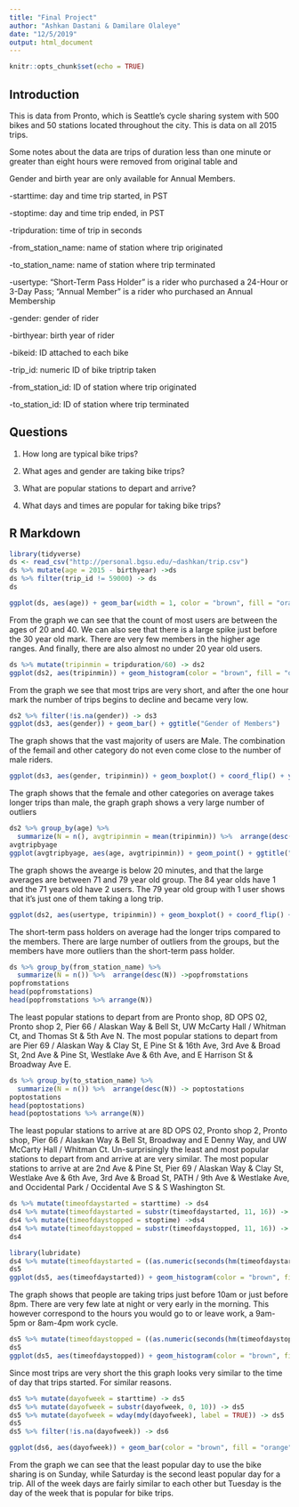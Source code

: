 ```yaml
---
title: "Final Project"
author: "Ashkan Dastani & Damilare Olaleye"
date: "12/5/2019"
output: html_document
---
```


```r
knitr::opts_chunk$set(echo = TRUE)
```

## Introduction

This is data from Pronto, which is Seattle's cycle sharing system with 500 bikes and 50 stations located throughout the city.
This is data on all 2015 trips.

Some notes about the data are trips of duration less than one minute or greater than eight hours were removed from original table and

Gender and birth year are only available for Annual Members.


-starttime: day and time trip started, in PST

-stoptime: day and time trip ended, in PST

-tripduration: time of trip in seconds 

-from_station_name: name of station where trip originated

-to_station_name: name of station where trip terminated 

-usertype: "Short-Term Pass Holder" is a rider who purchased a 24-Hour or 3-Day Pass; "Annual Member" is a rider who purchased an Annual Membership

-gender: gender of rider 

-birthyear: birth year of rider

-bikeid: ID attached to each bike

-trip_id: numeric ID of bike triptrip taken

-from_station_id: ID of station where trip originated

-to_station_id: ID of station where trip terminated


## Questions

1.  How long are typical bike trips?

2.  What ages and gender are taking bike trips?

3.  What are popular stations to depart and arrive?

4.  What days and times are popular for taking bike trips?


## R Markdown

```r
library(tidyverse)
ds <- read_csv("http://personal.bgsu.edu/~dashkan/trip.csv")
ds %>% mutate(age = 2015 - birthyear) ->ds
ds %>% filter(trip_id != 59000) -> ds
ds
```

```r
ggplot(ds, aes(age)) + geom_bar(width = 1, color = "brown", fill = "orange") + ggtitle("Age of Members") + xlab("Age")
```


From the graph we can see that the count of most users are between the ages of 20 and 40. We can also see that there is a large spike just before the 30 year old mark. There are very few members in the higher age ranges. And finally, there are also almost no under 20 year old users.


```r
ds %>% mutate(tripinmin = tripduration/60) -> ds2
ggplot(ds2, aes(tripinmin)) + geom_histogram(color = "brown", fill = "orange", binwidth = 5) + xlab("Trip Duration in Minutes") + ggtitle("Trip Duration of Users")
```


From the graph we see that most trips are very short, and after the one hour mark the number of trips begins to decline and became very low.

```r
ds2 %>% filter(!is.na(gender)) -> ds3
ggplot(ds3, aes(gender)) + geom_bar() + ggtitle("Gender of Members")
```


The graph shows that the vast majority of users are Male. The combination of the femail and other category do not even come close to the number of male riders.

```r
ggplot(ds3, aes(gender, tripinmin)) + geom_boxplot() + coord_flip() + ylim(0,100) + ggtitle("Member Trip duration by Gender")
```


The graph shows that the female and other categories on average takes longer trips than male, the graph graph shows a very large number of outliers

```r
ds2 %>% group_by(age) %>% 
  summarize(N = n(), avgtripinmin = mean(tripinmin)) %>%  arrange(desc(N)) -> avgtripbyage
avgtripbyage
ggplot(avgtripbyage, aes(age, avgtripinmin)) + geom_point() + ggtitle("Average trip length by age")
```


The graph shows the avearge is below 20 minutes, and that the large averages are between 71 and 79 year old group. The 84 year olds have 1 and the 71 years old have 2 users. The 79 year old group with 1 user shows that it's just one of them taking a long trip. 

```r
ggplot(ds2, aes(usertype, tripinmin)) + geom_boxplot() + coord_flip() + ylim(0,100) + ggtitle("Members vs Short Term pass holders trip duration")
```


The short-term pass holders on average had the longer trips compared to the members. There are large number of outliers from the groups, but the members have more outliers than the short-term pass holder.


```r
ds %>% group_by(from_station_name) %>% 
  summarize(N = n()) %>%  arrange(desc(N)) ->popfromstations
popfromstations
head(popfromstations)
head(popfromstations %>% arrange(N))
```

The least popular stations to depart from are Pronto shop, 8D OPS 02, Pronto shop 2, Pier 66 / Alaskan Way & Bell St, UW McCarty Hall / Whitman Ct, and Thomas St & 5th Ave N. The most popular stations to depart from are Pier 69 / Alaskan Way & Clay St, E Pine St & 16th Ave, 3rd Ave & Broad St, 2nd Ave & Pine St, Westlake Ave & 6th Ave, and E Harrison St & Broadway Ave E. 


```r
ds %>% group_by(to_station_name) %>% 
  summarize(N = n()) %>%  arrange(desc(N)) -> poptostations
poptostations
head(poptostations)
head(poptostations %>% arrange(N))
```

The least popular stations to arrive at are 8D OPS 02, Pronto shop 2, Pronto shop, Pier 66 / Alaskan Way & Bell St, Broadway and E Denny Way, and UW McCarty Hall / Whitman Ct.
Un-surprisingly the least and most popular stations to depart from and arrive at are very similar. The most popular stations to arrive at are 2nd Ave & Pine St, Pier 69 / Alaskan Way & Clay St, Westlake Ave & 6th Ave, 3rd Ave & Broad St, PATH / 9th Ave & Westlake Ave, and Occidental Park / Occidental Ave S & S Washington St.


```r
ds %>% mutate(timeofdaystarted = starttime) -> ds4
ds4 %>% mutate(timeofdaystarted = substr(timeofdaystarted, 11, 16)) -> ds4
ds4 %>% mutate(timeofdaystopped = stoptime) ->ds4
ds4 %>% mutate(timeofdaystopped = substr(timeofdaystopped, 11, 16)) -> ds4
ds4
```

```r
library(lubridate)
ds4 %>% mutate(timeofdaystarted = ((as.numeric(seconds(hm(timeofdaystarted))))/60)/60) -> ds5
ds5
ggplot(ds5, aes(timeofdaystarted)) + geom_histogram(color = "brown", fill = "orange") + ggtitle("Time of Day the Cycling trip Started")
```

The graph shows that people are taking trips just before 10am or just before 8pm. There are very few late at night or very early in the morning. This however correspond to the hours you would go to or leave work, a 9am-5pm or 8am-4pm work cycle.

```r
ds5 %>% mutate(timeofdaystopped = ((as.numeric(seconds(hm(timeofdaystopped))))/60)/60) -> ds5
ds5
ggplot(ds5, aes(timeofdaystopped)) + geom_histogram(color = "brown", fill = "orange") + ggtitle("Time of Day the Cycling trip Ended")
```

Since most trips are very short the this graph looks very similar to the time of day that trips started. For similar reasons.

```r
ds5 %>% mutate(dayofweek = starttime) -> ds5
ds5 %>% mutate(dayofweek = substr(dayofweek, 0, 10)) -> ds5
ds5 %>% mutate(dayofweek = wday(mdy(dayofweek), label = TRUE)) -> ds5
ds5
ds5 %>% filter(!is.na(dayofweek)) -> ds6

```

```r
ggplot(ds6, aes(dayofweek)) + geom_bar(color = "brown", fill = "orange") + ggtitle("Day of the week that is popular for bike trips")
```

From the graph we can see that the least popular day to use the bike sharing is on Sunday, while Saturday is the second least popular day for a trip. All of the week days are fairly similar to each other but Tuesday is the day of the week that is popular for bike trips.